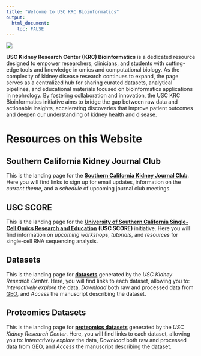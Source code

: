 ```yaml
---
title: "Welcome to USC KRC Bioinformatics"
output: 
  html_document:
    toc: FALSE
---
```


![](`r here::here("Images", "USC3.jpg")`)

**USC Kidney Research Center (KRC) Bioinformatics** is a dedicated resource designed to empower researchers, clinicians, and students with cutting-edge tools and knowledge in omics and computational biology. As the complexity of kidney disease research continues to expand, the page serves as a centralized hub for sharing curated datasets, analytical pipelines, and educational materials focused on bioinformatics applications in nephrology. By fostering collaboration and innovation, the USC KRC Bioinformatics initiative aims to bridge the gap between raw data and actionable insights, accelerating discoveries that improve patient outcomes and deepen our understanding of kidney health and disease.

# Resources on this Website

## Southern California Kidney Journal Club

This is the landing page for the [**Southern California Kidney Journal Club**](https://jwnelsonlab.github.io/mywebsite/kidneyjc.html). Here you will find links to sign up for email updates, information on the *current theme*, and a *schedule* of upcoming journal club meetings.

## USC SCORE

This is the landing page for the [**University of Southern California Single-Cell Omics Research and Education**](https://jwnelsonlab.github.io/mywebsite/score.html) **(USC SCORE)** initiative. Here you will find information on *upcoming workshops*, *tutorials*, and *resources* for single-cell RNA sequencing analysis.

## Datasets

This is the landing page for [**datasets**](https://jwnelsonlab.github.io/mywebsite/scrnaseq.html) generated by the *USC Kidney Research Center*. Here, you will find links to each dataset, allowing you to: *Interactively explore* the data, *Download* both raw and processed data from [GEO](https://www.ncbi.nlm.nih.gov/geo/), and *Access* the manuscript describing the dataset.

## Proteomics Datasets

This is the landing page for [**proteomics datasets**](https://jwnelsonlab.github.io/mywebsite/proteomics.html) generated by the *USC Kidney Research Center*. Here, you will find links to each dataset, allowing you to: *Interactively explore* the data, *Download* both raw and processed data from [GEO](https://www.ncbi.nlm.nih.gov/geo/), and *Access* the manuscript describing the dataset.

